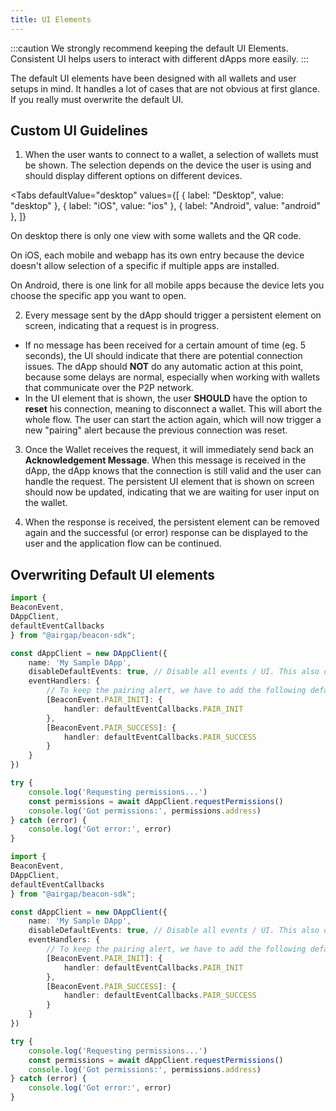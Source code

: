 ```yaml
---
title: UI Elements
---
```



:::caution
We strongly recommend keeping the default UI Elements.
Consistent UI helps users to interact with different dApps more easily.
:::

The default UI elements have been designed with all wallets and user setups in mind.
It handles a lot of cases that are not obvious at first glance. If you really must overwrite the default UI.

## Custom UI Guidelines

1. When the user wants to connect to a wallet, a selection of wallets must be shown.
   The selection depends on the device the user is using and should display different options on different devices.

<Tabs
  defaultValue="desktop"
  values={[
    { label: "Desktop", value: "desktop" },
    { label: "iOS", value: "ios" },
    { label: "Android", value: "android" },
  ]}
>
<TabItem value="desktop">

On desktop there is only one view with some wallets and the QR code.

<BrowserWindow url="https://mydapp.com">

<DynamicImage
  src="../../static/img/beacon-pairing-ui.png"
  alt="Beacon Pairing"
/>

</BrowserWindow>

</TabItem>
<TabItem value="ios">

On iOS, each mobile and webapp has its own entry because the device doesn't allow selection of a specific if multiple apps are installed.

<BrowserWindow url="https://mydapp.com">

<DynamicImage
  src="../../static/img/beacon-ios-pairing.png"
  alt="Beacon Pairing"
/>

<DynamicImage
  src="../../static/img/beacon-ios-pairing-2.png"
  alt="Beacon Pairing"
/>

</BrowserWindow>

</TabItem>
<TabItem value="android">

On Android, there is one link for all mobile apps because the device lets you choose the specific app you want to open.

<DynamicImage
  src="../../static/img/beacon-android-pairing.png"
  alt="Beacon Pairing"
/>

<DynamicImage
  src="../../static/img/beacon-android-pairing-2.png"
  alt="Beacon Pairing"
/>

</TabItem>
</Tabs>

2. Every message sent by the dApp should trigger a persistent element on screen, indicating that a request is in progress.

<BrowserWindow url="https://mydapp.com">

<DynamicImage src="../../static/img/beacon-loading.gif" alt="Beacon Loading" />

</BrowserWindow>

- If no message has been received for a certain amount of time (eg. 5 seconds), the UI should indicate that there are potential connection issues.
  The dApp should **NOT** do any automatic action at this point, because some delays are normal, especially when working with wallets that communicate
  over the P2P network.
- In the UI element that is shown, the user **SHOULD** have the option to **reset** his connection, meaning to disconnect a wallet. This will abort the whole
  flow. The user can start the action again, which will now trigger a new "pairing" alert because the previous connection was reset.

<BrowserWindow url="https://mydapp.com">

<DynamicImage
  src="../../static/img/beacon-loading-open.gif"
  alt="Beacon Loading Open"
/>

</BrowserWindow>

3. Once the Wallet receives the request, it will immediately send back an **Acknowledgement Message**.
   When this message is received in the dApp, the dApp knows that the connection is still valid and the user can handle the request.
   The persistent UI element that is shown on screen should now be updated, indicating that we are waiting for user input on the wallet.

<BrowserWindow url="https://mydapp.com">

<DynamicImage
  src="../../static/img/beacon-awaiting.gif"
  alt="Beacon Awaiting"
/>

</BrowserWindow>

4. When the response is received, the persistent element can be removed again and the successful (or error) response can be displayed to the user and the application flow can be continued.

## Overwriting Default UI elements


<RunnableCode>

<!-- embedme ../../build-examples/disable-all-ui.beacon.ts -->

```ts
import {
BeaconEvent,
DAppClient,
defaultEventCallbacks
} from "@airgap/beacon-sdk";

const dAppClient = new DAppClient({
    name: 'My Sample DApp',
    disableDefaultEvents: true, // Disable all events / UI. This also disables the pairing alert.
    eventHandlers: {
        // To keep the pairing alert, we have to add the following default event handlers back
        [BeaconEvent.PAIR_INIT]: {
            handler: defaultEventCallbacks.PAIR_INIT
        },
        [BeaconEvent.PAIR_SUCCESS]: {
            handler: defaultEventCallbacks.PAIR_SUCCESS
        }
    }
})

try {
    console.log('Requesting permissions...')
    const permissions = await dAppClient.requestPermissions()
    console.log('Got permissions:', permissions.address)
} catch (error) {
    console.log('Got error:', error)
}
```

<!-- embedme ../../build-examples/disable-all-ui.beacon.ts -->

```ts
import {
BeaconEvent,
DAppClient,
defaultEventCallbacks
} from "@airgap/beacon-sdk";

const dAppClient = new DAppClient({
    name: 'My Sample DApp',
    disableDefaultEvents: true, // Disable all events / UI. This also disables the pairing alert.
    eventHandlers: {
        // To keep the pairing alert, we have to add the following default event handlers back
        [BeaconEvent.PAIR_INIT]: {
            handler: defaultEventCallbacks.PAIR_INIT
        },
        [BeaconEvent.PAIR_SUCCESS]: {
            handler: defaultEventCallbacks.PAIR_SUCCESS
        }
    }
})

try {
    console.log('Requesting permissions...')
    const permissions = await dAppClient.requestPermissions()
    console.log('Got permissions:', permissions.address)
} catch (error) {
    console.log('Got error:', error)
}
```

</RunnableCode>
